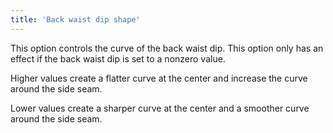 ```yaml
---
title: 'Back waist dip shape'
---
```


This option controls the curve of the back waist dip. This option only has an effect if the back waist dip is set to a nonzero value.

Higher values create a flatter curve at the center and increase the curve around the side seam.

Lower values create a sharper curve at the center and a smoother curve around the side seam.
